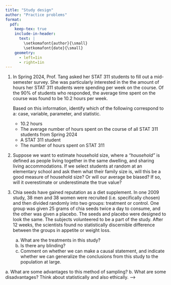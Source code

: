 ```yaml
---
title: "Study design"
author: "Practice problems"
format: 
  pdf:
    keep-tex: true
    include-in-header:
      text: |
        \setkomafont{author}{\small}
        \setkomafont{date}{\small}
    geometry:
      - left=1in
      - right=1in
---
```


1.  In Spring 2024, Prof. Tang asked her STAT 311 students to fill out a mid-semester survey. She was particularly interested in the the amount of hours her STAT 311 students were spending per week on the course. Of the 90% of students who responded, the average time spent on the course was found to be 10.2 hours per week.

    Based on this information, identify which of the following correspond to a: case, variable, parameter, and statistic.

    -   10.2 hours
    -   The average number of hours spent on the course of all STAT 311 students from Spring 2024
    -   A STAT 311 student
    -   The number of hours spent on STAT 311

2.  Suppose we want to estimate household size, where a *“household”* is defined as people living together in the same dwelling, and sharing living accommodations. If we select students at random at an elementary school and ask them what their family size is, will this be a good measure of household size? Or will our average be biased? If so, will it overestimate or underestimate the true value?

3.  Chia seeds have gained reputation as a diet supplement. In one 2009 study, 38 men and 38 women were recruited (i.e. specifically chosen) and then divided randomly into two groups: treatment or control. One group was given 25 grams of chia seeds twice a day to consume, and the other was given a placebo. The seeds and placebo were designed to look the same. The subjects volunteered to be a part of the study. After 12 weeks, the scientists found no statistically discernible difference between the groups in appetite or weight loss.

    a.  What are the treatments in this study?
    b.  Is there any blinding?
    c.  Comment on whether we can make a causal statement, and indicate whether we can generalize the conclusions from this study to the population at large.

```{=html}
<!--
1.  We discussed several methods of sampling today. Now consider a new sampling scheme that is commonly used in the social sciences when sampling from a "hidden" population. A scenario might be that we want to conduct a poll among homeless people, but the research team may only have contact details for a few homeless people.

    Denote the initial contacts as Group 1. The sampling proceeds in the following stages:

    i.  Stage 1: ask the people in Group 1 to take the survey, and then provide contact details for other people from the population who might want to participate. Denote these new contacts as Group 2.
    ii. Stage 2: ask the people in Group 2 to take the survey, and then provide contact details for other people from the population who might want to participate. Denote these new contacts as Group 3.
    iii. Proceed in a similar manner until the researchers have sufficient data.

    <!-- -->

    a.  What are some advantages to this method of sampling?
    b.  What are some disadvantages? Think about statistically and also ethically.
-->
```
